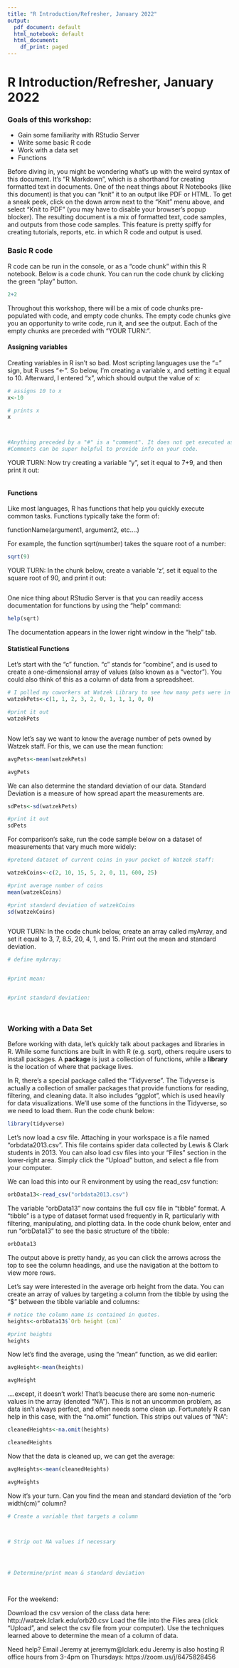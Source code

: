 ```yaml
---
title: "R Introduction/Refresher, January 2022"
output:
  pdf_document: default
  html_notebook: default
  html_document:
    df_print: paged
---
```


# R Introduction/Refresher, January 2022


### Goals of this workshop:

* Gain some familiarity with RStudio Server
* Write some basic R code
* Work with a data set
* Functions


Before diving in, you might be wondering what's up with the weird syntax of this document. It's "R Markdown", which is a shorthand for creating formatted text in documents. One of the neat things about R Notebooks (like this document) is that you can "knit" it to an output like PDF or HTML. To get a sneak peek, click on the down arrow next to the "Knit" menu above, and select "Knit to PDF" (you may have to disable your browser's popup blocker). The resulting document is a mix of formatted text, code samples, and outputs from those code samples. This feature is pretty spiffy for creating tutorials, reports, etc. in which R code and output is used.



### Basic R code

R code can be run in the console, or as a "code chunk" within this R notebook. Below is a code chunk. You can run the code chunk by clicking the green "play" button.

```r
2+2
```

Throughout this workshop, there will be a mix of code chunks pre-populated with code, and empty code chunks. The empty code chunks give you an opportunity to write code, run it, and see the output. Each of the empty chunks are preceded with "YOUR TURN:".

#### Assigning variables

Creating variables in R isn't so bad. Most scripting languages use the "=" sign, but R uses "<-". So below, I'm creating a variable x, and setting it equal to 10. Afterward, I entered "x", which should output the value of x:

```r
# assigns 10 to x
x<-10

# prints x
x



#Anything preceded by a "#" is a "comment". It does not get executed as code.
#Comments can be super helpful to provide info on your code.


```


YOUR TURN:
Now try creating a variable "y", set it equal to 7+9, and then print it out:
```r


```



#### Functions

Like most languages, R has functions that help you quickly execute common tasks. Functions typically take the form of:

functionName(argument1, argument2, etc....)

For example, the function sqrt(number) takes the square root of a number:

```r
sqrt(9)
```


YOUR TURN:
In the chunk below, create a variable 'z', set it equal to the square root of 90, and print it out:
```r


```

One nice thing about RStudio Server is that you can readily access documentation for functions by using the "help" command:

```r
help(sqrt)
```

The documentation appears in the lower right window in the "help" tab.


#### Statistical Functions

Let's start with the "c" function. "c" stands for "combine", and is used to create a one-dimensional array of values (also known as a "vector"). You could also think of this as a column of data from a spreadsheet.

```r
# I polled my coworkers at Watzek Library to see how many pets were in each household:
watzekPets<-c(1, 1, 2, 3, 2, 0, 1, 1, 1, 0, 0)

#print it out
watzekPets



```


Now let's say we want to know the average number of pets owned by Watzek staff. For this, we can use the mean function:

```r

avgPets<-mean(watzekPets)

avgPets

```





We can also determine the standard deviation of our data. Standard Deviation is a measure of how spread apart the measurements are. 

```r
sdPets<-sd(watzekPets)

#print it out
sdPets
```

For comparison's sake, run the code sample below on a dataset of measurements that vary much more widely:

```r

#pretend dataset of current coins in your pocket of Watzek staff:

watzekCoins<-c(2, 10, 15, 5, 2, 0, 11, 600, 25)

#print average number of coins
mean(watzekCoins)

#print standard deviation of watzekCoins
sd(watzekCoins)



```







YOUR TURN:
In the code chunk below, create an array called myArray, and set it equal to 3, 7, 8.5, 20, 4, 1, and 15. Print out the mean and standard deviation.

```r

# define myArray:


#print mean:


#print standard deviation:




```




### Working with a Data Set


Before working with data, let's quickly talk about packages and libraries in R. While some functions are built in with R (e.g. sqrt), others require users to install packages. A **package** is just a collection of functions, while a **library** is the location of where that package lives.    

In R, there's a special package called the "Tidyverse". The Tidyverse is actually a collection of smaller packages that provide functions for reading, filtering, and cleaning data. It also includes "ggplot", which is used heavily for data visualizations. We'll use some of the functions in the Tidyverse, so we need to load them. Run the code chunk below:


```r
library(tidyverse)
```


Let's now load a csv file. Attaching in your workspace is a file named "orbdata2013.csv". This file contains spider data collected by Lewis & Clark students in 2013. You can also load csv files into your "Files" section in the lower-right area. Simply click the "Upload" button, and select a file from your computer.


We can load this into our R environment by using the read_csv function:

```r
orbData13<-read_csv("orbdata2013.csv")
```

The variable "orbData13" now contains the full csv file in "tibble" format. A "tibble" is a type of dataset format used frequently in R, particularly with filtering, manipulating, and plotting data. In the code chunk below, enter and run "orbData13" to see the basic structure of the tibble:


```r
orbData13
```


The output above is pretty handy, as you can click the arrows across the top to see the column headings, and use the navigation at the bottom to view more rows.

Let's say were interested in the average orb height from the data. You can create an array of values by targeting a column from the tibble by using the "$" between the tibble variable and columns:

```r

# notice the column name is contained in quotes. 
heights<-orbData13$`Orb height (cm)`

#print heights
heights

```


Now let's find the average, using the "mean" function, as we did earlier:


```r

avgHeight<-mean(heights)

avgHeight


```

....except, it doesn't work! That's beacuse there are some non-numeric values in the array (denoted "NA"). This is not an uncommon problem, as data isn't always perfect, and often needs some clean up. Fortunately R can help in this case, with the "na.omit" function. This strips out values of "NA":

```r

cleanedHeights<-na.omit(heights)

cleanedHeights

```



Now that the data is cleaned up, we can get the average:

```r

avgHeights<-mean(cleanedHeights)

avgHeights


```


Now it's your turn. Can you find the mean and standard deviation of the "orb width(cm)" column?

```r

# Create a variable that targets a column



# Strip out NA values if necessary




# Determine/print mean & standard deviation




```





For the weekend:

Download the csv version of the class data here: http://watzek.lclark.edu/orb20.csv
Load the file into the Files area (click "Upload", and select the csv file from your computer). 
Use the techniques learned above to determine the mean of a column of data.


Need help?
Email Jeremy at jeremym@lclark.edu
Jeremy is also hosting R office hours from 3-4pm on Thursdays: https://zoom.us/j/6475828456



